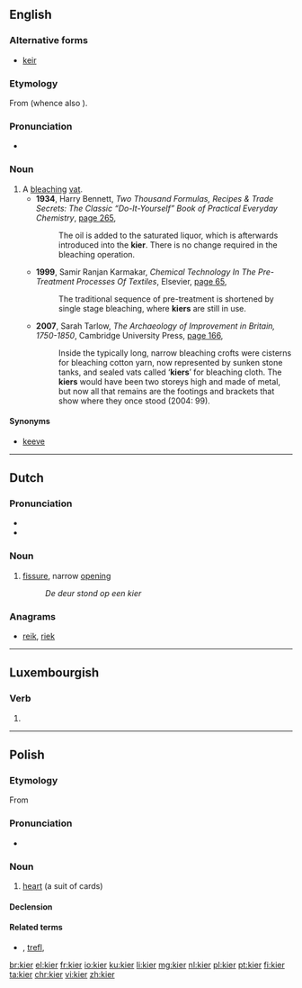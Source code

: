 ==English==

===Alternative forms===
* [[keir]]

===Etymology===
From {{etyl|non|en}} (whence also {{cog|is|ker||tub}}).

===Pronunciation===
* {{rhymes|ɪə(ɹ)|lang=en}}

===Noun===
{{en-noun}}

# A [[bleach]]ing [[vat]].
#* '''1934''', Harry Bennett, ''Two Thousand Formulas, Recipes & Trade Secrets: The Classic “Do-It-Yourself” Book of Practical Everyday Chemistry'', [http://books.google.com.au/books?id=WuuYWVPUubgC&pg=PA265&dq=%22kier%22%7C%22kiers%22+bleach&hl=en&sa=X&ei=hcPqUOeBIKiXiAeLpoHgBA&redir_esc=y#v=onepage&q=%22kier%22%7C%22kiers%22%20bleach&f=false page 265],
#*: The oil is added to the saturated liquor, which is afterwards introduced into the '''kier'''. There is no change required in the bleaching operation.
#* '''1999''', Samir Ranjan Karmakar, ''Chemical Technology In The Pre-Treatment Processes Of Textiles'', Elsevier, [http://books.google.com.au/books?id=rc5yfbdbXr8C&pg=PA65&dq=%22kier%22%7C%22kiers%22+bleach&hl=en&sa=X&ei=hcPqUOeBIKiXiAeLpoHgBA&redir_esc=y#v=onepage&q=%22kier%22%7C%22kiers%22%20bleach&f=false page 65],
#*: The traditional sequence of pre-treatment is shortened by single stage bleaching, where '''kiers''' are still in use.
#* '''2007''', Sarah Tarlow, ''The Archaeology of Improvement in Britain, 1750-1850'', Cambridge University Press, [http://books.google.com.au/books?id=fZkO4rrc3McC&pg=PA166&dq=%22kier%22%7C%22kiers%22+bleach&hl=en&sa=X&ei=hcPqUOeBIKiXiAeLpoHgBA&redir_esc=y#v=onepage&q=%22kier%22%7C%22kiers%22%20bleach&f=false page 166],
#*: Inside the typically long, narrow bleaching crofts were cisterns for bleaching cotton yarn, now represented by sunken stone tanks, and sealed vats called ‘'''kiers'''’ for bleaching cloth. The '''kiers''' would have been two storeys high and made of metal, but now all that remains are the footings and brackets that show where they once stood (2004: 99).

====Synonyms====
* [[keeve]]

----

==Dutch==

===Pronunciation===
* {{audio|Nl-kier.ogg|Audio|lang=nl}}
* {{rhymes|iːr|lang=nl}}

===Noun===
{{nl-noun|m|g2=f|-en|kiertje}}

# [[fissure]], narrow [[opening]]
#: ''De deur stond op een kier''

===Anagrams===
* [[reik#Dutch|reik]], [[riek#Dutch|riek]]

----

==Luxembourgish==

===Verb===
{{head|lb|verb form}}

# {{inflection of|kieren||2|s|impr|lang=lb}}

----

==Polish==

===Etymology===
From {{etyl|fr|pl}} {{m|fr|cœur||heart}}

===Pronunciation===
* {{IPA|/kʲɛr/|lang=pl}}

===Noun===
{{pl-noun|m-an}}

# {{lb|pl|card games}} [[heart]] (a suit of cards)

====Declension====
{{pl-decl-noun
|kier|kiery
|kiera|kierów/kier
|kierowi|kierom
|kier (kiera)|kiery
|kierem|kierami
|kierze|kierach
|kierze|kiery
}}

====Related terms====
* {{l|pl|karo}}, [[trefl]], {{l|pl|pik}}

[[br:kier]]
[[el:kier]]
[[fr:kier]]
[[io:kier]]
[[ku:kier]]
[[li:kier]]
[[mg:kier]]
[[nl:kier]]
[[pl:kier]]
[[pt:kier]]
[[fi:kier]]
[[ta:kier]]
[[chr:kier]]
[[vi:kier]]
[[zh:kier]]